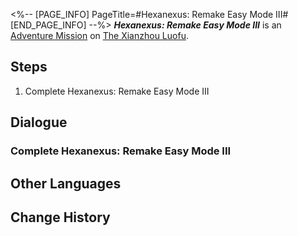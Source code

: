 <%-- [PAGE_INFO]
PageTitle=#Hexanexus: Remake Easy Mode III#
[END_PAGE_INFO] --%>
{{Stub|Dialogue.}}
{{Mission Infobox
|id            = 8025218
|title         = 
|image         = <!--Mission Hexanexus Remake Easy Mode III.png-->
|type          = Adventure
|event_name    = 
|chapter       = 
|requirements  = {{subst:void|<!--Unknown: {"Type":"Manual"}-->}}
|summary       = <!--official mission summary from Fate's Atlas-->
|characters    = Trailblazer
|startLocation = [[The Xianzhou Luofu]] - [[The Shackling Prison]]
|world         = The Xianzhou Luofu
|area          = The Shackling Prison
|prev          = 
|next          = 
|rewards       = 
}}
'''''Hexanexus: Remake Easy Mode III''''' is an [[Adventure Mission]] on [[The Xianzhou Luofu]].

==Steps==
# Complete Hexanexus: Remake Easy Mode III

<!--
==Gameplay Notes==

--><!--
==Trial Character==

-->
==Dialogue==
{{Stub Dialogue}}
===Complete Hexanexus: Remake Easy Mode III{{subst:void|<!--802521801-->}}===
{{Mission Description|type=adventure|location=The Shackling Prison|Complete Hexanexus: Remake Easy Mode III}}
{{Dialogue Start}}
{{Dialogue End}}

==Other Languages==
{{Other Languages
|en   = Hexanexus: Remake Easy Mode III
|zhs  = 「枘凿六合•Remake」简单模式III
|zht  = 「枘鑿六合•Remake」簡單模式III
|ja   = 「枘構立方・リメイク」難易度・簡単III
|ko   = 「모순된 결합체•Remake」 쉬움 모드 III
|es   = Hexanexus: Reedición: modo fácil&nbsp;III
|fr   = Mode facile III de l'Hexanexus V2
|ru   = Гексанексус: Remake - Простой режим III
|th   = Hexanexus: Remake โหมดง่าย III
|vi   = "Khối Lục Giác - Remake" Chế Độ Dễ III
|de   = Hexanexus: Remake – Leichter Modus III
|id   = "Hexanexus: Remake" Mode Gampang III
|pt   = Hexanexus: Remake - Modo Fácil III
}}

==Change History==
{{Change History|2.5}}
